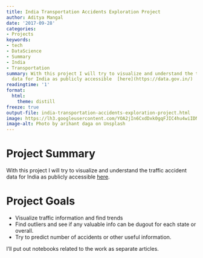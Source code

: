 ```yaml
---
title: India Transportation Accidents Exploration Project
author: Aditya Mangal
date: '2017-09-28'
categories:
- Projects
keywords:
- tech
- DataScience
- Summary
- India
- Transportation
summary: With this project I will try to visualize and understand the traffic accident
  data for India as publicly accessible  [here](https://data.gov.in/)
readingtime: '1'
format:
  html:
    theme: distill
freeze: true
output-file: india-transportation-accidents-exploration-project.html
image: https://lh3.googleusercontent.com/YOA2jIn6CxdDxk0gqFJIC4hu4wiIDNLAhbZmP0853jfqatj0-Q78JFYEFiYlG_aYpfppvQz9jKEIVUE0RkDxkkr5_4m4BawaFs4Sf41UAI6O88Jv5TrjBBILRC2A3lYIeLMgIL7mP84e9PtirciRCwFWPjdyKgBqOMODGGkVdd6F3rLttdr7PC1EoCuQPccYO-sSJIV-P1ar2Ismm44szrS-WiuK1IinUC5nr6zPPYPA4GoQ6YE_V91iUa0qUf3InmOxP8UZO1zlyCF7urbuF6tdJ_VmMSbil4eNF0dLYmHKy3uXFi3nZfq7LXH1enbgzH7hTcai39dulerm3VmVEj6Lgij117G4VAw_TjPDFDmk3yvOWkp2D-1UNYV-qzhQSwrTBbFq4HDkdEvrXmv_jZBSECt4Bia_bjWA5gQOaNagL_ZxWTBLpbz_F3nuobFjNt_jmbWm584sfzPy5uHy3xkj0pdzYsQCpb5q9H30aBn6riYRtvhgjC3xruOVdfP8j7CnphccrPjuzReYDYEatO-JtUHS-dXEw7YaJBnQRJZF9XvbusTxWuUuLfZukGkq4yGaU9WdsNNUb6qZMSkw9RuOplce3r8Sb6Yy1s_b1ZN4reB78vsL3Zr0e593V417VjUtWS-pIu68vyXJZaXzGqAC95yOxf-f=w2500-h1662-no
image-alt: Photo by arihant daga on Unsplash
---
```


# Project Summary
With this project I will try to visualize and understand the traffic accident data for India as publicly accessible [here](https://data.gov.in/).

# Project Goals

- Visualize traffic information and find trends
- Find outliers and see if any valuable info can be dugout for each state or overall.
- Try to predict number of accidents or other useful information.

I’ll put out notebooks related to the work as separate articles.
